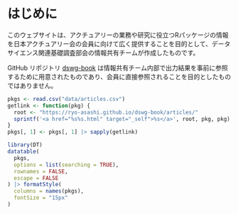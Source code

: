 # はじめに {.unnumbered}

このウェブサイトは、アクチュアリーの業務や研究に役立つRパッケージの情報を日本アクチュアリー会の会員に向けて広く提供することを目的として、データサイエンス関連基礎調査部会の情報共有チームが作成したものです。

::: {.callout-note appearance="simple"}
GitHub リポジトリ [dswg-book](https://github.com/ryo-asashi/dswg-book) は情報共有チーム内部で出力結果を事前に参照するために用意されたものであり、会員に直接参照されることを目的としたものではありません。
:::

```r
pkgs <- read.csv("data/articles.csv")
getlink <- function(pkg) {
  root <- "https://ryo-asashi.github.io/dswg-book/articles/"
  sprintf('<a href="%s%s.html" target="_self">%s</a>', root, pkg, pkg)
}
pkgs[, 1] <- pkgs[, 1] |> sapply(getlink)

library(DT)
datatable(
  pkgs,
  options = list(searching = TRUE),
  rownames = FALSE,
  escape = FALSE
) |> formatStyle(
  columns = names(pkgs),
  fontSize = "15px"
)
```
